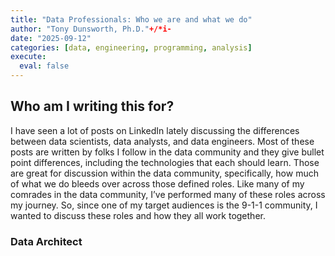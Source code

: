 ```yaml
---
title: "Data Professionals: Who we are and what we do"
author: "Tony Dunsworth, Ph.D."+/*i-
date: "2025-09-12"
categories: [data, engineering, programming, analysis]
execute: 
  eval: false
---
```


## Who am I writing this for?

I have seen a lot of posts on LinkedIn lately discussing the differences between data scientists, data analysts, and data engineers. Most of these posts are written by folks I follow in the data community and they give bullet point differences, including the technologies that each should learn. Those are great for discussion within the data community, specifically, how much of what we do bleeds over across those defined roles. Like many of my comrades in the data community, I've performed many of these roles across my journey. So, since one of my target audiences is the 9-1-1 community, I wanted to discuss these roles and how they all work together.

### Data Architect

